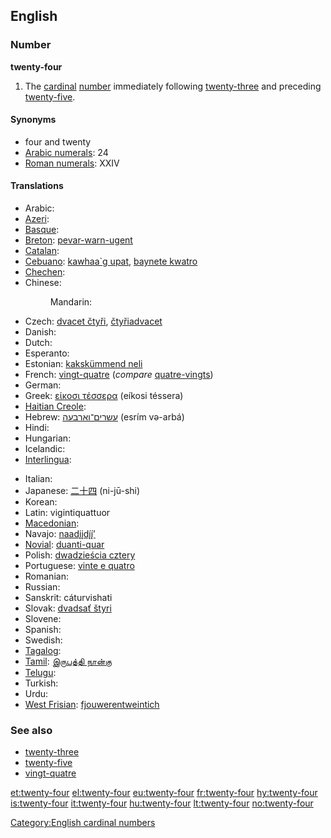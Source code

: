 ==English==

===Number===
'''twenty-four'''

# The [[cardinal]] [[number]] immediately following [[twenty-three]] and preceding [[twenty-five]].

====Synonyms====
* four and twenty
* [[w:Arabic numerals|Arabic numerals]]: 24
* [[w:Roman numerals|Roman numerals]]: XXIV

====Translations====
{{trans-top|cardinal number}}
* Arabic: {{Arab|[[اربعة وعشرين]]}} {{unicode|(’arbáʕa w-ʕišrīn)}}
* [[Azeri]]: {{t|az|iyirmi dörd}}
* [[Basque]]: {{t|eu|hogeita lau|xs=Basque}}
* [[Breton]]: [[pevar-warn-ugent]]
* [[Catalan]]: {{t+|ca|vint-i-quatre}}
* [[Cebuano]]: [[kawhaa`g upat]], [[baynete kwatro]]
* [[Chechen]]: {{tø|ce|ткъе диъ|tr=tqe di’}}
* Chinese:
*: Mandarin: {{t|zh|二十四|tr=èr shí sÌ|sc=Hani}}
* Czech: [[dvacet čtyři]], [[čtyřiadvacet]]
* Danish: {{t-|da|fireogtyve}}
* Dutch: {{t-|nl|vierentwintig}}
* Esperanto: {{t-|eo|dudek kvar|xs=Esperanto}}
* Estonian: [[kakskümmend neli]]
* French: [[vingt-quatre]] {{m}} (''compare'' [[quatre-vingts]])
* German: {{t-|de|vierundzwanzig}}
* Greek: [[είκοσι τέσσερα]] (eíkosi téssera)
* [[Haitian Creole]]: {{tø|ht|vennkat}}
* Hebrew: [[עשרים־וארבעה]] (esrím və-arbá)
* Hindi: {{t+|hi|चौबीस|tr=chaubees|xs=Hindi}}
* Hungarian: {{t+|hu|huszonnégy}}
* Icelandic: {{t+|is|tuttugu og fjórir}}
* [[Interlingua]]: {{t|ia|vinti-quatro}}
{{trans-mid}}
* Italian: {{t+|it|ventiquattro}}
* Japanese: [[二十四]] (ni-jū-shi)
* Korean: {{t|ko|스물넷|tr=seumulnes|sc=Kore}}
* Latin: vigintiquattuor
* [[Macedonian]]: {{t|mk|дваесет и четири|tr=dváeset i čétiri}}
* Navajo: [[naadįįdį́į́ʼ]]
* [[Novial]]: [[duanti-quar]]
* Polish: [[dwadzieścia cztery]]
* Portuguese: [[vinte e quatro]] {{m}}
* Romanian: {{t-|ro|douăzeci şi patru}}
* Russian: {{t-|ru|двадцать четыре|tr=dvádtsat’ četýre}}
* Sanskrit: cáturvi{{m}}shati
* Slovak: [[dvadsať štyri]]
* Slovene: {{t|sl|štiriindvajset}}
* Spanish: {{t+|es|veinticuatro}}
* Swedish: {{t+|sv|tjugofyra}}
* [[Tagalog]]: {{t|tl|beintikuwatro}}
* [[Tamil]]: [[இருபத்தி நான்கு]]
* [[Telugu]]: {{t|te|ఇరవై నాలుగు|tr=iravai naalugu}}
* Turkish: {{t-|tr|yirmi dört}}
* Urdu: {{t-|ur|چوبیس|tr=chaubees|xs=Urdu}}
* [[West Frisian]]: [[fjouwerentweintich]]
{{trans-bottom}}

===See also===
* [[twenty-three]]
* [[twenty-five]]
* [[vingt-quatre]]

[[Category:English cardinal numbers]]

[[et:twenty-four]]
[[el:twenty-four]]
[[eu:twenty-four]]
[[fr:twenty-four]]
[[hy:twenty-four]]
[[is:twenty-four]]
[[it:twenty-four]]
[[hu:twenty-four]]
[[lt:twenty-four]]
[[no:twenty-four]]